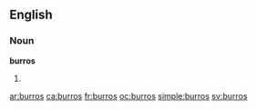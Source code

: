 ==English==

===Noun===
'''burros'''

# {{plural of|[[burro]]}}

[[ar:burros]]
[[ca:burros]]
[[fr:burros]]
[[oc:burros]]
[[simple:burros]]
[[sv:burros]]